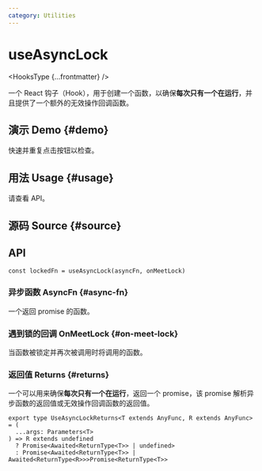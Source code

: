 ```yaml
---
category: Utilities
---
```


# useAsyncLock


<HooksType {...frontmatter} />

一个 React 钩子（Hook），用于创建一个函数，以确保**每次只有一个在运行**，并且提供了一个额外的无效操作回调函数。

## 演示 Demo \{#demo}

快速并重复点击按钮以检查。


<App />

## 用法 Usage \{#usage}

请查看 API。

## 源码 Source \{#source}


<Source />

## API

```tsx
const lockedFn = useAsyncLock(asyncFn, onMeetLock)
```

### 异步函数 AsyncFn \{#async-fn}

一个返回 promise 的函数。

### 遇到锁的回调 OnMeetLock \{#on-meet-lock}

当函数被锁定并再次被调用时将调用的函数。

### 返回值 Returns \{#returns}

一个可以用来确保**每次只有一个在运行**，返回一个 promise，该 promise 解析异步函数的返回值或无效操作回调函数的返回值。

```tsx
export type UseAsyncLockReturns<T extends AnyFunc, R extends AnyFunc> = (
  ...args: Parameters<T>
) => R extends undefined
  ? Promise<Awaited<ReturnType<T>> | undefined>
  : Promise<Awaited<ReturnType<T>> | Awaited<ReturnType<R>>>Promise<ReturnType<T>>
```
